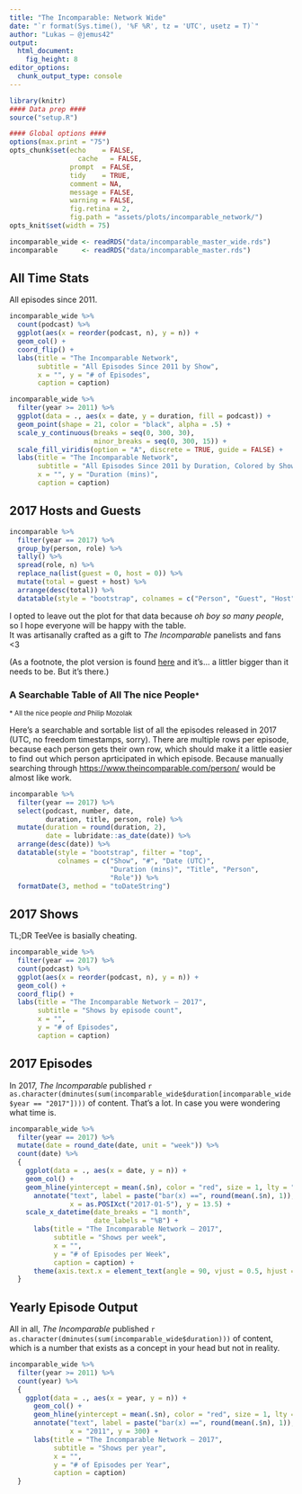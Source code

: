 ```yaml
---
title: "The Incomparable: Network Wide"
date: "`r format(Sys.time(), '%F %R', tz = 'UTC', usetz = T)`"
author: "Lukas — @jemus42"
output: 
  html_document:
    fig_height: 8
editor_options: 
  chunk_output_type: console
---
```


```r
library(knitr)
#### Data prep ####
source("setup.R")

#### Global options ####
options(max.print = "75")
opts_chunk$set(echo    = FALSE,
	             cache   = FALSE,
               prompt  = FALSE,
               tidy    = TRUE,
               comment = NA,
               message = FALSE,
               warning = FALSE,
               fig.retina = 2,
               fig.path = "assets/plots/incomparable_network/")
opts_knit$set(width = 75)

incomparable_wide <- readRDS("data/incomparable_master_wide.rds")
incomparable      <- readRDS("data/incomparable_master.rds")
```

## All Time Stats

All episodes since 2011.

```r
incomparable_wide %>%
  count(podcast) %>%
  ggplot(aes(x = reorder(podcast, n), y = n)) +
  geom_col() +
  coord_flip() +
  labs(title = "The Incomparable Network",
       subtitle = "All Episodes Since 2011 by Show",
       x = "", y = "# of Episodes",
       caption = caption)

incomparable_wide %>%
  filter(year >= 2011) %>%
  ggplot(data = ., aes(x = date, y = duration, fill = podcast)) +
  geom_point(shape = 21, color = "black", alpha = .5) +
  scale_y_continuous(breaks = seq(0, 300, 30), 
                     minor_breaks = seq(0, 300, 15)) +
  scale_fill_viridis(option = "A", discrete = TRUE, guide = FALSE) +
  labs(title = "The Incomparable Network",
       subtitle = "All Episodes Since 2011 by Duration, Colored by Show",
       x = "", y = "Duration (mins)",
       caption = caption)
```

## 2017 Hosts and Guests

```r
incomparable %>% 
  filter(year == 2017) %>%
  group_by(person, role) %>%
  tally() %>%
  spread(role, n) %>% 
  replace_na(list(guest = 0, host = 0)) %>%
  mutate(total = guest + host) %>%
  arrange(desc(total)) %>%
  datatable(style = "bootstrap", colnames = c("Person", "Guest", "Host", "Total Appearances"))
```

I opted to leave out the plot for that data because *oh boy so many people*, so I hope everyone will be happy with the table.  
It was artisanally crafted as a gift to *The Incomparable* panelists and fans <3

(As a footnote, the plot version is found [here](https://dump.jemu.name/incomparable_panelists_2017.png) and it's... a littler bigger than it needs to be. But it's there.)


### A Searchable Table of All The nice People<small>*</small>

<small>* All the nice people _and_ Philip Mozolak</small>

Here's a searchable and sortable list of all the episodes released in 2017 (UTC, no freedom timestamps, sorry). There are multiple rows per episode, because each person gets their own row, which should make it a little easier to find out which person aprticipated in which episode. Because manually searching through <https://www.theincomparable.com/person/> would be almost like work.

```r
incomparable %>% 
  filter(year == 2017) %>%
  select(podcast, number, date, 
         duration, title, person, role) %>%
  mutate(duration = round(duration, 2),
         date = lubridate::as_date(date)) %>%
  arrange(desc(date)) %>%
  datatable(style = "bootstrap", filter = "top",
            colnames = c("Show", "#", "Date (UTC)",
                         "Duration (mins)", "Title", "Person", 
                         "Role")) %>%
  formatDate(3, method = "toDateString")
```

## 2017 Shows

TL;DR TeeVee is basially cheating.

```r
incomparable_wide %>%
  filter(year == 2017) %>%
  count(podcast) %>%
  ggplot(aes(x = reorder(podcast, n), y = n)) +
  geom_col() +
  coord_flip() +
  labs(title = "The Incomparable Network — 2017",
       subtitle = "Shows by episode count",
       x = "",
       y = "# of Episodes",
       caption = caption)
```

## 2017 Episodes

In 2017, *The Incomparable* published `r as.character(dminutes(sum(incomparable_wide$duration[incomparable_wide$year == "2017"])))` of content. That's a lot. In case you were wondering what time is.

```r
incomparable_wide %>%
  filter(year == 2017) %>%
  mutate(date = round_date(date, unit = "week")) %>%
  count(date) %>%
  {
    ggplot(data = ., aes(x = date, y = n)) +
    geom_col() +
    geom_hline(yintercept = mean(.$n), color = "red", size = 1, lty = "dotdash") +
      annotate("text", label = paste("bar(x) ==", round(mean(.$n), 1)), parse = TRUE,
               x = as.POSIXct("2017-01-5"), y = 13.5) +
    scale_x_datetime(date_breaks = "1 month",
                     date_labels = "%B") +
      labs(title = "The Incomparable Network — 2017",
           subtitle = "Shows per week",
           x = "",
           y = "# of Episodes per Week",
           caption = caption) +
      theme(axis.text.x = element_text(angle = 90, vjust = 0.5, hjust = 1))
  }
```

## Yearly Episode Output

All in all, *The Incomparable* published `r as.character(dminutes(sum(incomparable_wide$duration)))` of content, which is a number that exists as a concept in your head but not in reality.

```r
incomparable_wide %>%
  filter(year >= 2011) %>%
  count(year) %>%
  {
    ggplot(data = ., aes(x = year, y = n)) +
      geom_col() +
      geom_hline(yintercept = mean(.$n), color = "red", size = 1, lty = "dotdash") +
      annotate("text", label = paste("bar(x) ==", round(mean(.$n), 1)), parse = TRUE,
               x = "2011", y = 300) +
      labs(title = "The Incomparable Network — 2017",
           subtitle = "Shows per year",
           x = "",
           y = "# of Episodes per Year",
           caption = caption)
  }
```

